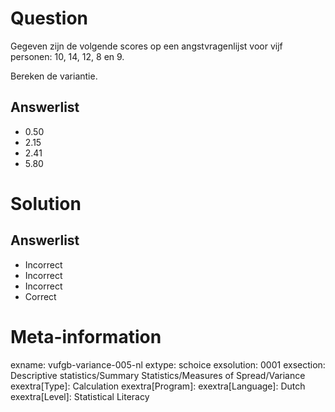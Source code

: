 Question
========

Gegeven zijn de volgende scores op een angstvragenlijst voor vijf personen:
10, 14, 12, 8 en 9. 

Bereken de variantie.
  
Answerlist
----------
* 0.50
* 2.15
* 2.41
* 5.80

Solution
========

Answerlist
----------
* Incorrect
* Incorrect
* Incorrect
* Correct

Meta-information
================
exname: vufgb-variance-005-nl
extype: schoice
exsolution: 0001
exsection: Descriptive statistics/Summary Statistics/Measures of Spread/Variance
exextra[Type]: Calculation
exextra[Program]: 
exextra[Language]: Dutch
exextra[Level]: Statistical Literacy